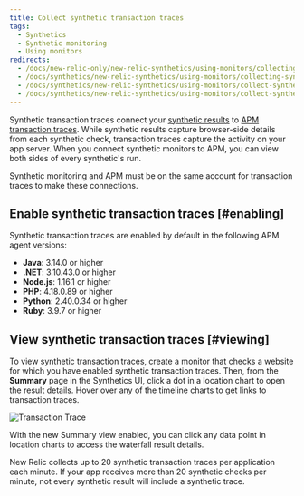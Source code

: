 ```yaml
---
title: Collect synthetic transaction traces
tags:
  - Synthetics
  - Synthetic monitoring
  - Using monitors
redirects:
  - /docs/new-relic-only/new-relic-synthetics/using-monitors/collecting-synthetic-transaction-traces
  - /docs/synthetics/new-relic-synthetics/using-monitors/collecting-synthetic-transaction-traces
  - /docs/synthetics/new-relic-synthetics/using-monitors/collect-synthetic-transaction-traces
  - /docs/synthetics/new-relic-synthetics/using-monitors/collect-synthetics-transaction-traces
---
```


Synthetic transaction traces connect your [synthetic results](/docs/synthetics/new-relic-synthetics/using-monitors/viewing-monitor-results) to [APM transaction traces](/docs/apm/traces/transaction-traces/transaction-traces). While synthetic results capture browser-side details from each synthetic check, transaction traces capture the activity on your app server. When you connect synthetic monitors to APM, you can view both sides of every synthetic's run.

<Callout variant="important">
  Synthetic monitoring and APM must be on the same account for transaction traces to make these connections.
</Callout>

## Enable synthetic transaction traces [#enabling]

Synthetic transaction traces are enabled by default in the following APM agent versions:

* **Java**: 3.14.0 or higher
* **.NET**: 3.10.43.0 or higher
* **Node.js**: 1.16.1 or higher
* **PHP**: 4.18.0.89 or higher
* **Python**: 2.40.0.34 or higher
* **Ruby**: 3.9.7 or higher

## View synthetic transaction traces [#viewing]

To view synthetic transaction traces, create a monitor that checks a website for which you have enabled synthetic transaction traces. Then, from the **Summary** page in the Synthetics UI, click a dot in a location chart to open the result details. Hover over any of the timeline charts to get links to transaction traces.

![Transaction Trace](./images/transaction-trace.png "Transaction Trace")

With the new Summary view enabled, you can click any data point in location charts to access the waterfall result details.

New Relic collects up to 20 synthetic transaction traces per application each minute. If your app receives more than 20 synthetic checks per minute, not every synthetic result will include a synthetic trace.
